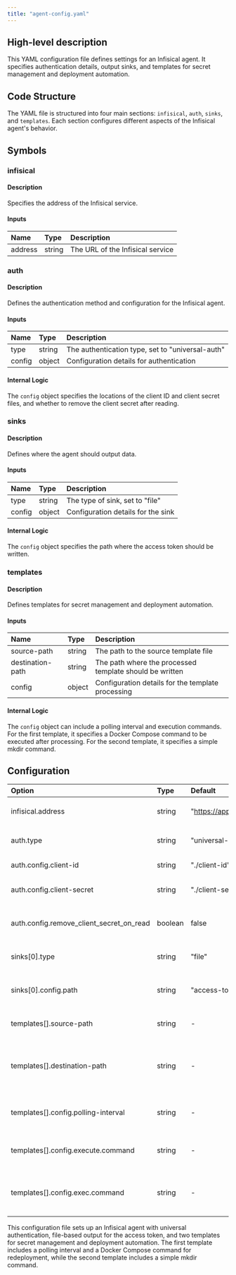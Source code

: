 ```yaml
---
title: "agent-config.yaml"
---
```


## High-level description
This YAML configuration file defines settings for an Infisical agent. It specifies authentication details, output sinks, and templates for secret management and deployment automation.

## Code Structure
The YAML file is structured into four main sections: `infisical`, `auth`, `sinks`, and `templates`. Each section configures different aspects of the Infisical agent's behavior.

## Symbols

### infisical
#### Description
Specifies the address of the Infisical service.

#### Inputs
| Name | Type | Description |
|:-----|:-----|:------------|
| address | string | The URL of the Infisical service |

### auth
#### Description
Defines the authentication method and configuration for the Infisical agent.

#### Inputs
| Name | Type | Description |
|:-----|:-----|:------------|
| type | string | The authentication type, set to "universal-auth" |
| config | object | Configuration details for authentication |

#### Internal Logic
The `config` object specifies the locations of the client ID and client secret files, and whether to remove the client secret after reading.

### sinks
#### Description
Defines where the agent should output data.

#### Inputs
| Name | Type | Description |
|:-----|:-----|:------------|
| type | string | The type of sink, set to "file" |
| config | object | Configuration details for the sink |

#### Internal Logic
The `config` object specifies the path where the access token should be written.

### templates
#### Description
Defines templates for secret management and deployment automation.

#### Inputs
| Name | Type | Description |
|:-----|:-----|:------------|
| source-path | string | The path to the source template file |
| destination-path | string | The path where the processed template should be written |
| config | object | Configuration details for the template processing |

#### Internal Logic
The `config` object can include a polling interval and execution commands. For the first template, it specifies a Docker Compose command to be executed after processing. For the second template, it specifies a simple mkdir command.

## Configuration
| Option | Type | Default | Description |
|:-------|:-----|:--------|:------------|
| infisical.address | string | "https://app.infisical.com/" | The URL of the Infisical service |
| auth.type | string | "universal-auth" | The authentication method |
| auth.config.client-id | string | "./client-id" | Path to the client ID file |
| auth.config.client-secret | string | "./client-secret" | Path to the client secret file |
| auth.config.remove_client_secret_on_read | boolean | false | Whether to remove the client secret after reading |
| sinks[0].type | string | "file" | The type of sink for output |
| sinks[0].config.path | string | "access-token" | Path where the access token should be written |
| templates[].source-path | string | - | Path to the source template file |
| templates[].destination-path | string | - | Path where the processed template should be written |
| templates[].config.polling-interval | string | - | Interval for polling updates (optional) |
| templates[].config.execute.command | string | - | Command to execute after processing (optional) |
| templates[].config.exec.command | string | - | Alternative syntax for execution command (optional) |

This configuration file sets up an Infisical agent with universal authentication, file-based output for the access token, and two templates for secret management and deployment automation. The first template includes a polling interval and a Docker Compose command for redeployment, while the second template includes a simple mkdir command.